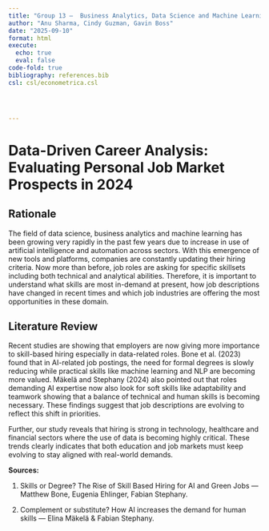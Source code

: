 ```yaml
---
title: "Group 13 –  Business Analytics, Data Science and Machine Learning Trends"
author: "Anu Sharma, Cindy Guzman, Gavin Boss" 
date: "2025-09-10"  
format: html  
execute:
  echo: true
  eval: false
code-fold: true
bibliography: references.bib
csl: csl/econometrica.csl




---
```

# Data-Driven Career Analysis: Evaluating Personal Job Market Prospects in 2024

## Rationale
The field of data science, business analytics and machine learning
has been growing very rapidly in the past few years due to increase in
use of artificial intelligence and automation across sectors. With this
emergence of new tools and platforms, companies are constantly 
updating their hiring criteria. Now more than before, job roles are 
asking for specific skillsets including both technical and analytical 
abilities. Therefore, it is important to understand what skills are 
most in-demand at present, how job descriptions have changed in 
recent times and which job industries are offering the most opportunities
in these domain. 

## Literature Review
Recent studies are showing that employers are now giving more importance
to skill-based hiring especially in data-related roles. Bone et al. (2023)
found that in AI-related job postings, the need for formal degrees is 
slowly reducing while practical skills like machine learning and NLP are 
becoming more valued. Mäkelä and Stephany (2024) also pointed out that 
roles demanding AI expertise now also look for soft skills like 
adaptability and teamwork showing that a balance of technical and human
skills is becoming necessary. These findings suggest that job descriptions
are evolving to reflect this shift in priorities.

Further, our study reveals that hiring is strong in technology, 
healthcare and financial sectors where the use of data is becoming highly 
critical. These trends clearly indicates that both education and job markets
must keep evolving to stay aligned with real-world demands.

**Sources:**

1.	Skills or Degree? The Rise of Skill Based Hiring for AI and Green Jobs — Matthew Bone, Eugenia Ehlinger, Fabian Stephany.

2.	Complement or substitute? How AI increases the demand for human skills — Elina Mäkelä & Fabian Stephany.